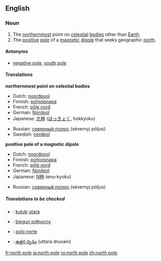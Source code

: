 {{see|North Pole}}
==English==

===Noun===
{{en-noun|sg=[[north]] [[pole]]}}

# The [[northernmost]] point on [[celestial]] [[body|bodies]] other than [[Earth]].
# The [[positive]] [[pole]] of a [[magnetic]] [[dipole]] that seeks geographic [[north]].

====Antonyms====
*{{italbrac-colon|positive pole}} [[negative pole]], [[south pole]]

====Translations====
'''northernmost point on celestial bodies'''
{{top}}
*Dutch: [[noordpool]] {{m}}
*Finnish: [[pohjoisnapa]]
*French: [[pôle nord]] {{m}}
*German: [[Nordpol]] {{m}}
*Japanese: [[北極]] ([[ほっきょく]], hokkyoku)
{{mid}}
*Russian: [[северный полюс]] (sévernyj póljus) {{m}}
*Swedish: [[nordpol]] {{c}}
{{bottom}}

'''positive pole of a magnetic dipole'''
{{top}}
*Dutch: [[noordpool]] {{m}}
*Finnish: [[pohjoisnapa]]
*French: [[pôle nord]] {{m}}
*German: [[Nordpol]] {{m}}
*Japanese: [[N極]] (enu-kyoku)
{{mid}}
*Russian: [[северный полюс]] (sévernyj póljus) {{m}}
{{bottom}}

=====Translations to be checked=====
{{rfc-trans}}
{{top}}
*{{ttbc|Indonesian}}: [[kutub]] [[utara]]
{{mid}}
*{{ttbc|Polish}}: [[biegun północny]] {{m}}
*{{ttbc|Spanish}}: [[polo norte]]
*{{ttbc|Telugu}}: [[ఉత్తర దృవం]] (uttara druvam)
{{bottom}}

[[fr:north pole]]
[[ja:north pole]]
[[ru:north pole]]
[[zh:north pole]]
